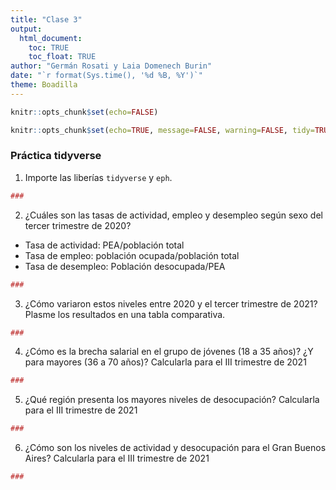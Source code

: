 ```yaml
---
title: "Clase 3"
output: 
  html_document:
    toc: TRUE
    toc_float: TRUE
author: "Germán Rosati y Laia Domenech Burin"
date: "`r format(Sys.time(), '%d %B, %Y')`"
theme: Boadilla
---
```

```r
knitr::opts_chunk$set(echo=FALSE)
```

```r
knitr::opts_chunk$set(echo=TRUE, message=FALSE, warning=FALSE, tidy=TRUE)
```

### Práctica tidyverse

1. Importe las liberías `tidyverse` y `eph`. 

```r
### 
```

2. ¿Cuáles son las tasas de actividad, empleo y desempleo según sexo del tercer trimestre de 2020?
  + Tasa de actividad: PEA/población total
  + Tasa de empleo: población ocupada/población total
  + Tasa de desempleo: Población desocupada/PEA
  
```r
### 
```

3. ¿Cómo variaron estos niveles entre 2020 y el tercer trimestre de 2021? Plasme los resultados en una tabla comparativa. 
```r
### 
```

4. ¿Cómo es la brecha salarial en el grupo de jóvenes (18 a 35 años)? ¿Y para mayores (36 a 70 años)? Calcularla para el III trimestre de 2021

```r
### 
```

5. ¿Qué región presenta los mayores niveles de desocupación? Calcularla para el III trimestre de 2021

```r
### 
```

6. ¿Cómo son los niveles de actividad y desocupación para el Gran Buenos Aires? Calcularla para el III trimestre de 2021
```r
### 
```

